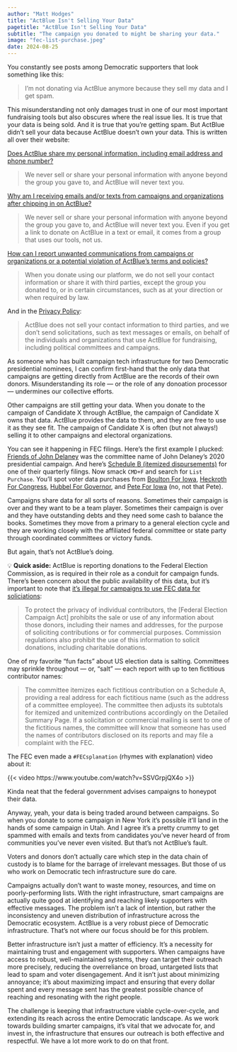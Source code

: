 ```yaml
---
author: "Matt Hodges"
title: "ActBlue Isn't Selling Your Data"
pagetitle: "ActBlue Isn't Selling Your Data"
subtitle: "The campaign you donated to might be sharing your data."
image: "fec-list-purchase.jpeg"
date: 2024-08-25
---
```


You constantly see posts among Democratic supporters that look something like this:

> I'm not donating via ActBlue anymore because they sell my data and I get spam.

This misunderstanding not only damages trust in one of our most important fundraising tools but also obscures where the real issue lies. It is true that your data is being sold. And it is true that you're getting spam. But ActBlue didn't sell your data because ActBlue doesn't own your data. This is written all over their website:

[Does ActBlue share my personal information, including email address and phone number?](https://help.actblue.com/hc/en-us/articles/19342854603287-Does-ActBlue-share-my-personal-information-including-email-address-and-phone-number)

> We never sell or share your personal information with anyone beyond the group you gave to, and ActBlue will never text you.

[Why am I receiving emails and/or texts from campaigns and organizations after chipping in on ActBlue?](https://help.actblue.com/hc/en-us/articles/19343256425367-Why-am-I-receiving-emails-and-or-texts-from-campaigns-and-organizations-after-chipping-in-on-ActBlue)

> We never sell or share your personal information with anyone beyond the group you gave to, and ActBlue will never text you. Even if you get a link to donate on ActBlue in a text or email, it comes from a group that uses our tools, not us.

[How can I report unwanted communications from campaigns or organizations or a potential violation of ActBlue’s terms and policies?](https://support.actblue.com/campaigns/faq/how-can-i-report-unwanted-communications-from-campaigns-or-organizations-or-a-potential-violation-of-actblues-terms-and-policies/)

> When you donate using our platform, we do not sell your contact information or share it with third parties, except the group you donated to, or in certain circumstances, such as at your direction or when required by law.

And in the [Privacy Policy](https://secure.actblue.com/privacy):

> ActBlue does not sell your contact information to third parties, and we don’t send solicitations, such as text messages or emails, on behalf of the individuals and organizations that use ActBlue for fundraising, including political committees and campaigns.

As someone who has built campaign tech infrastructure for two Democratic presidential nominees, I can confirm first-hand that the only data that campaigns are getting directly from ActBlue are the records of their own donors. Misunderstanding its role — or the role of any donoation processor — undermines our collective efforts.

Other campaigns are still getting your data. When you donate to the campaign of Candidate X through ActBlue, the campaign of Candidate X owns that data. ActBlue provides the data to them, and they are free to use it as they see fit. The campaign of Candidate X is often (but not always!) selling it to other campaigns and electoral organizations.

You can see it happening in FEC filings. Here's the first example I plucked: [Friends of John Delaney](https://ballotpedia.org/John_Delaney_(Maryland)) was the committee name of John Delaney's 2020 presidential campaign. And here's [Schedule B (itemized dispursements)](https://docquery.fec.gov/cgi-bin/forms/C00508416/1223362/sb/ALL) for one of their quarterly filings. Now smack `CMD+F` and search for `List Purchase`. You'll spot voter data purchases from [Boulton For Iowa](https://ballotpedia.org/Nate_Boulton), [Heckroth For Congress](https://ballotpedia.org/Thomas_Heckroth), [Hubbel For Governor](https://ballotpedia.org/Fred_Hubbell), and [Pete For Iowa](https://ballotpedia.org/Pete_D%27Alessandro) (no, not that Pete).

Campaigns share data for all sorts of reasons. Sometimes their campaign is over and they want to be a team player. Sometimes their campaign is over and they have outstanding debts and they need some cash to balance the books. Sometimes they move from a primary to a general election cycle and they are working closely with the affiliated federal committee or state party through coordinated committees or victory funds.

But again, that's not ActBlue's doing.

💡 **Quick aside:** ActBlue is reporting donations to the Federal Election Commission, as is required in their role as a conduit for campaign funds. There's been concern about the public availability of this data, but it's important to note that [it's illegal for campaigns to use FEC data for soliciations](https://www.fec.gov/updates/sale-or-use-contributor-information/):


> To protect the privacy of individual contributors, the [Federal Election Campaign Act] prohibits the sale or use of any information about those donors, including their names and addresses, for the purpose of soliciting contributions or for commercial purposes. Commission regulations also prohibit the use of this information to solicit donations, including charitable donations.

One of my favorite "fun facts" about US election data is salting. Committees may sprinkle throughout — or, "salt" — each report with up to ten fictitious contributor names:

> The committee itemizes each fictitious contribution on a Schedule A, providing a real address for each fictitious name (such as the address of a committee employee). The committee then adjusts its subtotals for itemized and unitemized contributions accordingly on the Detailed Summary Page. If a solicitation or commercial mailing is sent to one of the fictitious names, the committee will know that someone has used the names of contributors disclosed on its reports and may file a complaint with the FEC.

The FEC even made a `#FECsplanation` (rhymes with explanation) video about it:

{{< video https://www.youtube.com/watch?v=SSVGrpjQX4o >}}

Kinda neat that the federal government advises campaigns to honeypot their data.

Anyway, yeah, your data is being traded around between campaigns. So when you donate to some campaign in New York it's possible it'll land in the hands of some campaign in Utah. And I agree it's a pretty crummy to get spammed with emails and texts from candidates you've never heard of from communities you've never even visited. But that's not ActBlue's fault.

Voters and donors don't actually care which step in the data chain of custody is to blame for the barrage of irrelevant messages. But those of us who work on Democratic tech infrastructure sure do care.

Campaigns actually don't want to waste money, resources, and time on poorly-performing lists. With the right infrastructure, smart campaigns are actually quite good at identifying and reaching likely supporters with effective messages. The problem isn't a lack of intention, but rather the inconsistency and uneven distribution of infrastructure across the Democratic ecosystem. ActBlue is a very robust piece of Democratic infrastructure. That's not where our focus should be for this problem.

Better infrastructure isn't just a matter of efficiency. It's a necessity for maintaining trust and engagement with supporters. When campaigns have access to robust, well-maintained systems, they can target their outreach more precisely, reducing the overreliance on broad, untargeted lists that lead to spam and voter disengagement. And it isn't just about minimizing annoyance; it's about maximizing impact and ensuring that every dollar spent and every message sent has the greatest possible chance of reaching and resonating with the right people.

The challenge is keeping that infrastructure viable cycle-over-cycle, and extending its reach across the entire Democratic landscape. As we work towards building smarter campaigns, it’s vital that we advocate for, and invest in, the infrastructure that ensures our outreach is both effective and respectful. We have a lot more work to do on that front.